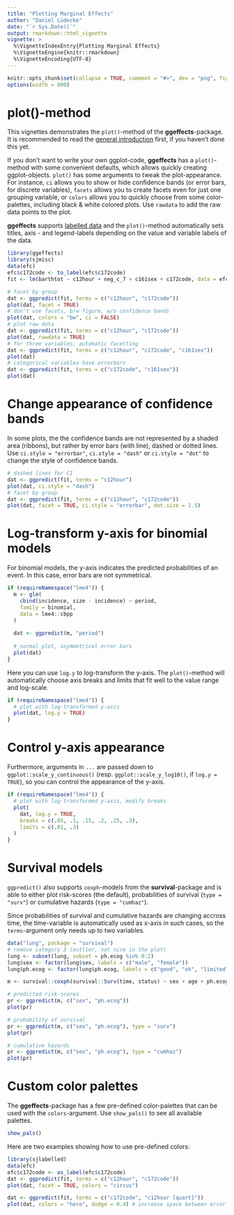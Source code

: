 ```yaml
---
title: "Plotting Marginal Effects"
author: "Daniel Lüdecke"
date: "`r Sys.Date()`"
output: rmarkdown::html_vignette
vignette: >
  %\VignetteIndexEntry{Plotting Marginal Effects}
  %\VignetteEngine{knitr::rmarkdown}
  %\VignetteEncoding{UTF-8}
---
```


```r
knitr::opts_chunk$set(collapse = TRUE, comment = "#>", dev = "png", fig.width = 7, fig.height = 4, message = FALSE, warning = FALSE)
options(width = 800)
```

# plot()-method

This vignettes demonstrates the `plot()`-method of the **ggeffects**-package. It is recommended to read the [general introduction](marginaleffects.html) first, if you haven't done this yet.

If you don't want to write your own ggplot-code, **ggeffects** has a `plot()`-method with some convenient defaults, which allows quickly creating ggplot-objects. `plot()` has some arguments to tweak the plot-appearance. For instance, `ci` allows you to show or hide confidence bands (or error bars, for discrete variables), `facets` allows you to create facets even for just one grouping variable, or `colors` allows you to quickly choose from some color-palettes, including black & white colored plots. Use `rawdata` to add the raw data points to the plot.

**ggeffects** supports [labelled data](https://strengejacke.github.io/sjlabelled/) and the `plot()`-method automatically sets titles, axis - and legend-labels depending on the value and variable labels of the data.

```r
library(ggeffects)
library(sjmisc)
data(efc)
efc$c172code <- to_label(efc$c172code)
fit <- lm(barthtot ~ c12hour + neg_c_7 + c161sex + c172code, data = efc)

# facet by group
dat <- ggpredict(fit, terms = c("c12hour", "c172code"))
plot(dat, facet = TRUE)
# don't use facets, b/w figure, w/o confidence bands
plot(dat, colors = "bw", ci = FALSE)
# plot raw data
dat <- ggpredict(fit, terms = c("c12hour", "c172code"))
plot(dat, rawdata = TRUE)
# for three variables, automatic facetting
dat <- ggpredict(fit, terms = c("c12hour", "c172code", "c161sex"))
plot(dat)
# categorical variables have errorbars
dat <- ggpredict(fit, terms = c("c172code", "c161sex"))
plot(dat)
```

# Change appearance of confidence bands

In some plots, the the confidence bands are not represented by a shaded area (ribbons), but rather by error bars (with line), dashed or dotted lines. Use `ci.style = "errorbar"`, `ci.style = "dash"` or `ci.style = "dot"` to change the style of confidence bands.

```r
# dashed lines for CI
dat <- ggpredict(fit, terms = "c12hour")
plot(dat, ci.style = "dash")
# facet by group
dat <- ggpredict(fit, terms = c("c12hour", "c172code"))
plot(dat, facet = TRUE, ci.style = "errorbar", dot.size = 1.5)
```

# Log-transform y-axis for binomial models

For binomial models, the y-axis indicates the predicted probabilities of an event. In this case, error bars are not symmetrical.

```r
if (requireNamespace("lme4")) {
  m <- glm(
    cbind(incidence, size - incidence) ~ period, 
    family = binomial, 
    data = lme4::cbpp
  )
  
  dat <- ggpredict(m, "period")
  
  # normal plot, asymmetrical error bars
  plot(dat)
}
```

Here you can use `log.y` to log-transform the y-axis. The `plot()`-method will automatically choose axis breaks and limits that fit well to the value range and log-scale.
 
```r
if (requireNamespace("lme4")) {
  # plot with log-transformed y-axis
  plot(dat, log.y = TRUE)
}
```

# Control y-axis appearance

Furthermore, arguments in `...` are passed down to `ggplot::scale_y_continuous()` (resp. `ggplot::scale_y_log10()`, if `log.y = TRUE`), so you can control the appearance of the y-axis.

```r
if (requireNamespace("lme4")) {
  # plot with log-transformed y-axis, modify breaks
  plot(
    dat, log.y = TRUE, 
    breaks = c(.05, .1, .15, .2, .25, .3),
    limits = c(.01, .3)
  )
}
```

# Survival models

`ggpredict()` also supports `coxph`-models from the **survival**-package and is able to either plot risk-scores (the default), probabilities of survival (`type = "surv"`) or cumulative hazards (`type = "cumhaz"`).

Since probabilities of survival and cumulative hazards are changing accross time, the time-variable is automatically used as x-axis in such cases, so the `terms`-argument only needs up to two variables.

```r
data("lung", package = "survival")
# remove category 3 (outlier, not nice in the plot)
lung <- subset(lung, subset = ph.ecog %in% 0:2)
lung$sex <- factor(lung$sex, labels = c("male", "female"))
lung$ph.ecog <- factor(lung$ph.ecog, labels = c("good", "ok", "limited"))

m <- survival::coxph(survival::Surv(time, status) ~ sex + age + ph.ecog, data = lung)

# predicted risk-scores
pr <- ggpredict(m, c("sex", "ph.ecog"))
plot(pr)
```

```r
# probability of survival
pr <- ggpredict(m, c("sex", "ph.ecog"), type = "surv")
plot(pr)
```

```r
# cumulative hazards
pr <- ggpredict(m, c("sex", "ph.ecog"), type = "cumhaz")
plot(pr)
```

# Custom color palettes

The **ggeffects**-package has a few pre-defined color-palettes that can be used with the `colors`-argument. Use `show_pals()` to see all available palettes.

```r
show_pals()
```

Here are two examples showing how to use pre-defined colors:

```r
library(sjlabelled)
data(efc)
efc$c172code <- as_label(efc$c172code)
dat <- ggpredict(fit, terms = c("c12hour", "c172code"))
plot(dat, facet = TRUE, colors = "circus")
```

```r
dat <- ggpredict(fit, terms = c("c172code", "c12hour [quart]"))
plot(dat, colors = "hero", dodge = 0.4) # increase space between error bars
```
